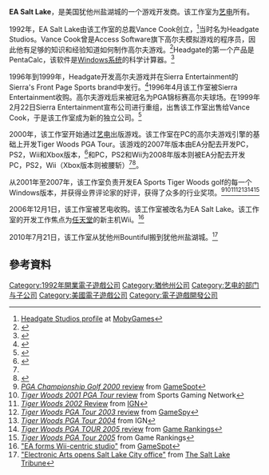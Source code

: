 {{NoteTA
| G1=Games
}}
{{Infobox company
| name = EA Salt Lake
| logo =
| caption =
| type =
| genre =
| fate =
| predecessor =
| successor =
| foundation = 1992年
| founder = [[Vance_Cook|Vance Cook]]
| defunct =
| location = [http://maps.google.com/maps?q=324+South+State+Street+Salt+Lake+City,+UT+84111-2343&hl=en&cd=28&ei=w0EPTOa_Dp-gjQOcjamHAw&ie=UTF8&view=map&cid=164058429459789895&iwloc=A 324 South State Street,<br>Salt Lake City, UT 84111-2321]
| location_city = 犹他州盐湖城
| location_country = [[美国|美国]]
| locations =
| area_served =
| key_people =
| industry = [[电子游戏|电子游戏]]
| products =
| services =
| revenue =
| operating_income =
| net_income =
| aum =
| assets =
| equity =
| owner = [[艺电|艺电]]
| num_employees =
| parent = [[艺电|艺电]]
| divisions =
| subsid =
| homepage =
| footnotes =
| intl =
}}
'''EA Salt Lake'''，是美国犹他州盐湖城的一个游戏开发商。该工作室为[[艺电|艺电]]所有。

1992年，EA Salt Lake由该工作室的总裁Vance Cook创立，<ref name="studiomoby">[http://www.mobygames.com/company/headgate-studios-inc Headgate Studios profile] {{Wayback|url=http://www.mobygames.com/company/headgate-studios-inc |date=20061214111447 }} at [[MobyGames|MobyGames]]</ref>当时名为Headgate Studios。Vance Cook曾是Access Software旗下高尔夫模拟游戏的程序员，因此他有足够的知识和经验知道如何制作高尔夫游戏。<ref>{{moby developer|id=1288|name=Vance Cook}}</ref>Headgate的第一个产品是PentaCalc，该软件是[[Windows系统|Windows系统]]的科学计算器。<ref>{{Cite web |url=http://headgatestudios.com/projects.html |title=Headgate's website list of projects |accessdate=2015-09-18 |archive-date=2011-07-20 |archive-url=https://web.archive.org/web/20110720142821/http://www.headgatestudios.com/projects.html |dead-url=yes }}</ref>

1996年到1999年，Headgate开发高尔夫游戏并在Sierra Entertainment的Sierra's Front Page Sports brand中发行。<ref>{{Cite web |url=http://www.gamespot.com/pc/sports/frontpagesportsgolf/index.html |title=Front Page Golf review @ gamespot.com |accessdate=2015-09-18 |archive-date=2007-09-29 |archive-url=https://web.archive.org/web/20070929161050/http://www.gamespot.com/pc/sports/frontpagesportsgolf/index.html |dead-url=no }}</ref>1996年4月该工作室被Sierra Entertainment收购。高尔夫游戏后来被冠名为PGA锦标赛高尔夫球场。在1999年2月22日Sierra Entertainment宣布公司进行重组，出售该工作室出售给Vance Cook，于是该工作室成为新的独立公司。<ref name="Headgate company history">{{Cite web |url=http://headgatestudios.com/company.html |title=Headgate company history |accessdate=2015-09-18 |archive-date=2007-08-13 |archive-url=https://web.archive.org/web/20070813045456/http://www.headgatestudios.com/company.html |dead-url=no }}</ref>

2000年，该工作室开始通过[[艺电|艺电]]出版游戏。该工作室在PC的高尔夫游戏引擎的基础上开发Tiger Woods PGA Tour。该游戏的2007年版本由EA分配去开发PC，PS2，Wii和Xbox版本，<ref>{{Cite web |url=http://www.mobygames.com/game/tiger-woods-pga-tour-07 |title=Gamespot details of Tiger Woods PGA Tour 07 |accessdate=2015-09-18 |archive-date=2015-09-20 |archive-url=https://web.archive.org/web/20150920073037/http://www.mobygames.com/game/tiger-woods-pga-tour-07 |dead-url=no }}</ref>和PC，PS2和Wii为2008年版本则被EA分配去开发PC，PS2，Wii（Xbox版本则被腰斩）<ref name="Headgate company history" /><ref>{{Cite web |url=http://www.mobygames.com/game/tiger-woods-pga-tour-08 |title=Gamespot details of Tiger Woods PGA Tour 08 |accessdate=2015-09-18 |archive-date=2015-09-22 |archive-url=https://web.archive.org/web/20150922212006/http://www.mobygames.com/game/tiger-woods-pga-tour-08 |dead-url=no }}</ref>。

从2001年至2007年，该工作室负责开发EA Sports Tiger Woods golf的每一个Windows版本，并获得业界评论家的好评，获得了众多的行业奖项。<ref>[http://www.gamespot.com/pc/sports/pgachampionshipgolf2000/index.html?q=PGA%20Championship%20Golf%202000 ''PGA Championship Golf 2000'' review] {{Wayback|url=http://www.gamespot.com/pc/sports/pgachampionshipgolf2000/index.html?q=PGA%20Championship%20Golf%202000 |date=20110524192717 }} from [[GameSpot|GameSpot]]</ref><ref>[http://www.sgn.cc/golf/tiger_woods_2001/review.shtml ''Tiger Woods 2001 PGA Tour'' review] {{Wayback|url=http://www.sgn.cc/golf/tiger_woods_2001/review.shtml |date=20160303204620 }} from Sports Gaming Network</ref><ref>[http://pc.ign.com/articles/354/354044p1.html ''Tiger Woods 2002'' Review] {{Wayback|url=http://pc.ign.com/articles/354/354044p1.html |date=20120406173231 }} from [[IGN|IGN]]</ref><ref>[http://www.gamerankings.com/itemrankings/launchreview.asp?reviewid=111367 ''Tiger Woods PGA Tour 2003'' review] {{Wayback|url=http://www.gamerankings.com/itemrankings/launchreview.asp?reviewid=111367 |date=20071030095954 }} from [[GameSpy|GameSpy]]</ref><ref>[http://pc.ign.com/articles/451/451107p1.html ''Tiger Woods PGA Tour 2004''] {{Wayback|url=http://pc.ign.com/articles/451/451107p1.html |date=20120822155910 }} from IGN</ref><ref>[http://www.gamerankings.com/itemrankings/launchreview.asp?reviewid=438951 ''Tiger Woods PGA TOUR 2005'' review] {{Wayback|url=http://www.gamerankings.com/itemrankings/launchreview.asp?reviewid=438951 |date=20071107121604 }} from [[Game_Rankings|Game Rankings]]</ref><ref>[http://www.gamerankings.com/itemrankings/launchreview.asp?reviewid=428275 ''Tiger Woods PGA Tour 2005''] {{Wayback|url=http://www.gamerankings.com/itemrankings/launchreview.asp?reviewid=428275 |date=20071013164624 }} from Game Rankings</ref>

2006年12月1日，该工作室被艺电收购。该工作室被改名为EA Salt Lake。该工作室的开发工作焦点为[[任天堂|任天堂]]的新主机Wii。<ref>[http://www.gamespot.com/news/6162544.html "EA forms Wii-centric studio"] {{Wayback|url=http://www.gamespot.com/news/6162544.html |date=20061206040339 }} from [[GameSpot|GameSpot]]</ref>

2010年7月21日，该工作室从犹他州Bountiful搬到犹他州盐湖城。<ref>[http://www.sltrib.com/sltrib/money/49968208-79/electronic-lake-salt-game.html.csp "Electronic Arts opens Salt Lake City office"] {{Wayback|url=http://www.sltrib.com/sltrib/money/49968208-79/electronic-lake-salt-game.html.csp |date=20160304025012 }} from [[The_Salt_Lake_Tribune|The Salt Lake Tribune]]</ref>

== 參考資料 ==
{{Reflist}}

{{艺电}}

{{DEFAULTSORT:EA Salt Lake}}
[[Category:1992年開業電子遊戲公司|Category:1992年開業電子遊戲公司]]
[[Category:猶他州公司|Category:猶他州公司]]
[[Category:艺电的部门与子公司|Category:艺电的部门与子公司]]
[[Category:美國電子遊戲公司|Category:美國電子遊戲公司]]
[[Category:電子遊戲開發公司|Category:電子遊戲開發公司]]